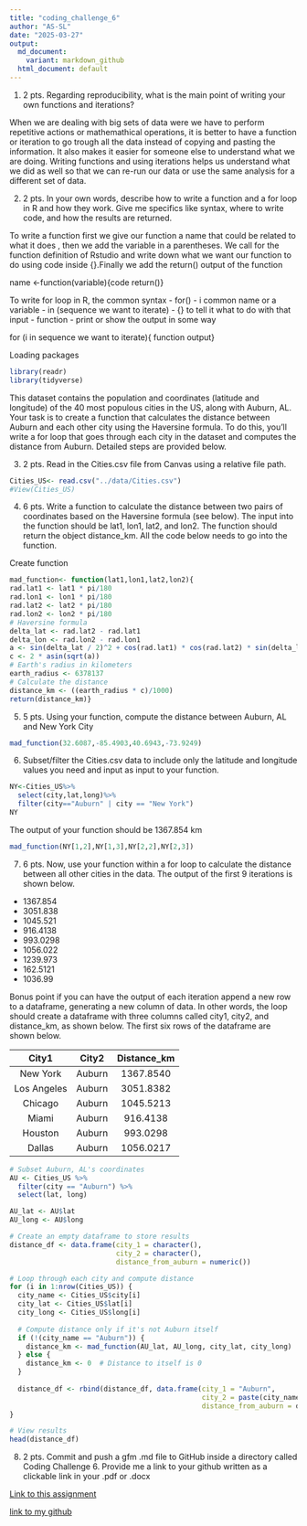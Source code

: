 ```yaml
---
title: "coding_challenge_6"
author: "AS-SL"
date: "2025-03-27"
output:
  md_document:
    variant: markdown_github
  html_document: default
---
```

1.  2 pts. Regarding reproducibility, what is the main point of writing
    your own functions and iterations?

When we are dealing with big sets of data were we have to perform
repetitive actions or mathemathical operations, it is better to have a
function or iteration to go trough all the data instead of copying and
pasting the information. It also makes it easier for someone else to
understand what we are doing. Writing functions and using iterations
helps us understand what we did as well so that we can re-run our data
or use the same analysis for a different set of data.

2.  2 pts. In your own words, describe how to write a function and a for
    loop in R and how they work. Give me specifics like syntax, where to
    write code, and how the results are returned.

To write a function first we give our function a name that could be
related to what it does , then we add the variable in a parentheses. We
call for the function definition of Rstudio and write down what we want
our function to do using code inside {}.Finally we add the return()
output of the function

name <-function(variable){code return()}

To write for loop in R, the common syntax - for() - i common name or a
variable - in (sequence we want to iterate) - {} to tell it what to do
with that input - function - print or show the output in some way

for (i in sequence we want to iterate){ function output}

Loading packages

```r
library(readr)
library(tidyverse)
```



This dataset contains the population and coordinates (latitude and
longitude) of the 40 most populous cities in the US, along with Auburn,
AL. Your task is to create a function that calculates the distance
between Auburn and each other city using the Haversine formula. To do
this, you’ll write a for loop that goes through each city in the dataset
and computes the distance from Auburn. Detailed steps are provided
below.

3.  2 pts. Read in the Cities.csv file from Canvas using a relative file
    path.

```r
Cities_US<- read.csv("../data/Cities.csv")
#View(Cities_US)
```

4.  6 pts. Write a function to calculate the distance between two pairs
    of coordinates based on the Haversine formula (see below). The input
    into the function should be lat1, lon1, lat2, and lon2. The function
    should return the object distance_km. All the code below needs to go
    into the function.

Create function

```r
mad_function<- function(lat1,lon1,lat2,lon2){
rad.lat1 <- lat1 * pi/180
rad.lon1 <- lon1 * pi/180
rad.lat2 <- lat2 * pi/180
rad.lon2 <- lon2 * pi/180
# Haversine formula
delta_lat <- rad.lat2 - rad.lat1
delta_lon <- rad.lon2 - rad.lon1
a <- sin(delta_lat / 2)^2 + cos(rad.lat1) * cos(rad.lat2) * sin(delta_lon / 2)^2
c <- 2 * asin(sqrt(a))
# Earth's radius in kilometers
earth_radius <- 6378137
# Calculate the distance
distance_km <- ((earth_radius * c)/1000)
return(distance_km)}
```



5.  5 pts. Using your function, compute the distance between Auburn, AL
    and New York City

```r
mad_function(32.6087,-85.4903,40.6943,-73.9249)
```


6.  Subset/filter the Cities.csv data to include only the latitude and
    longitude values you need and input as input to your function.


```r
NY<-Cities_US%>%
  select(city,lat,long)%>%
  filter(city=="Auburn" | city == "New York")
NY
```

 The output of your function should be 1367.854 km

```r
mad_function(NY[1,2],NY[1,3],NY[2,2],NY[2,3])
```

7.  6 pts. Now, use your function within a for loop to calculate the
    distance between all other cities in the data. The output of the
    first 9 iterations is shown below.

-    1367.854
-    3051.838
-    1045.521
-    916.4138
-    993.0298
-    1056.022
-    1239.973
-    162.5121
-    1036.99 

Bonus point if you can have the output of each
    iteration append a new row to a dataframe, generating a new column
    of data. In other words, the loop should create a dataframe with
    three columns called city1, city2, and distance_km, as shown below.
    The first six rows of the dataframe are shown below.


  |    City1    |  City2 | Distance_km |
  |:-----------:|:------:|:-----------:|
  |   New York  | Auburn |  1367.8540  |
  | Los Angeles | Auburn |  3051.8382  |
  |   Chicago   | Auburn |  1045.5213  |
  |    Miami    | Auburn |  916.4138   |
  |   Houston   | Auburn |  993.0298   |
  |   Dallas    | Auburn |  1056.0217  | 

```r
# Subset Auburn, AL's coordinates
AU <- Cities_US %>%
  filter(city == "Auburn") %>%
  select(lat, long)

AU_lat <- AU$lat
AU_long <- AU$long

# Create an empty dataframe to store results
distance_df <- data.frame(city_1 = character(),
                          city_2 = character(),
                          distance_from_auburn = numeric())

# Loop through each city and compute distance
for (i in 1:nrow(Cities_US)) {
  city_name <- Cities_US$city[i]
  city_lat <- Cities_US$lat[i]
  city_long <- Cities_US$long[i]
  
  # Compute distance only if it's not Auburn itself
  if (!(city_name == "Auburn")) {
    distance_km <- mad_function(AU_lat, AU_long, city_lat, city_long)
  } else {
    distance_km <- 0  # Distance to itself is 0
  }
  
  distance_df <- rbind(distance_df, data.frame(city_1 = "Auburn",
                                               city_2 = paste(city_name),
                                               distance_from_auburn = distance_km))
}

# View results
head(distance_df)
```


8.  2 pts. Commit and push a gfm .md file to GitHub inside a directory
    called Coding Challenge 6. Provide me a link to your github written
    as a clickable link in your .pdf or .docx

[Link to this assignment](https://github.com/Aswystun/PLPA/tree/master/coding_challenge_6)

[link to my github](https://github.com/Aswystun/PLPA)
